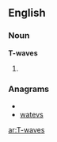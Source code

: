 ==English==

===Noun===
'''T-waves'''

# {{plural of|[[T-wave]]}}

===Anagrams===
* {{alphagram|aestvw}}
* [[watevs#English|watevs]]


[[ar:T-waves]]